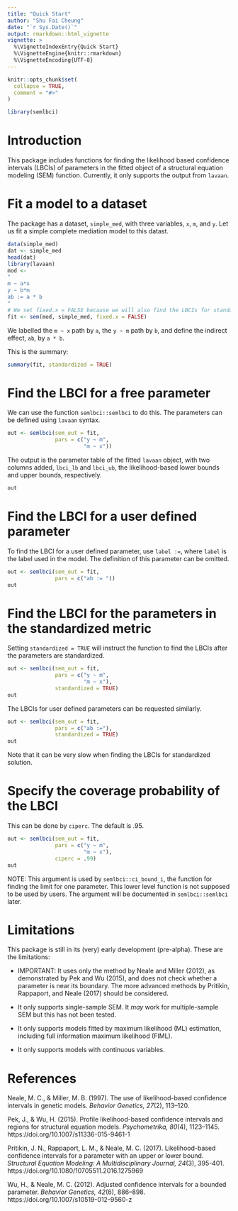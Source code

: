 ```yaml
---
title: "Quick Start"
author: "Shu Fai Cheung"
date: "`r Sys.Date()`"
output: rmarkdown::html_vignette
vignette: >
  %\VignetteIndexEntry{Quick Start}
  %\VignetteEngine{knitr::rmarkdown}
  %\VignetteEncoding{UTF-8}
---
```


```r
knitr::opts_chunk$set(
  collapse = TRUE,
  comment = "#>"
)
```

```r
library(semlbci)
```

# Introduction

This package includes functions for finding the likelihood based confidence intervals (LBCIs) of parameters in the fitted object of a structural equation modeling (SEM) function. Currently, it only supports the output from `lavaan`.

# Fit a model to a dataset

The package has a dataset, `simple_med`, with three variables, `x`, `m`, and `y`. Let us fit a simple complete mediation model to this datast.

```r
data(simple_med)
dat <- simple_med
head(dat)
library(lavaan)
mod <- 
"
m ~ a*x
y ~ b*m
ab := a * b
"
# We set fixed.x = FALSE because we will also find the LBCIs for standardized solution
fit <- sem(mod, simple_med, fixed.x = FALSE)
```

We labelled the `m ~ x` path by `a`, the `y ~ m` path by `b`, and define the indirect effect, `ab`, by `a * b`.

This is the summary:

```r
summary(fit, standardized = TRUE)
```

# Find the LBCI for a free parameter

We can use the function `semlbci::semlbci` to do this. The parameters can be defined using `lavaan` syntax.

```r
out <- semlbci(sem_out = fit,
               pars = c("y ~ m",
                        "m ~ x"))
```

The output is the parameter table of the fitted `lavaan` object, with two columns added, `lbci_lb` and `lbci_ub`, the likelihood-based lower bounds and upper bounds, respectively.

```r
out
```

# Find the LBCI for a user defined parameter

To find the LBCI for a user defined parameter, use `label :=`, where `label` is the label used in the model. The definition of this parameter can be omitted.

```r
out <- semlbci(sem_out = fit,
               pars = c("ab := "))
out
```

# Find the LBCI for the parameters in the standardized metric

Setting `standardized = TRUE` will instruct the function to find the LBCIs after the parameters are standardized.

```r
out <- semlbci(sem_out = fit,
               pars = c("y ~ m",
                        "m ~ x"),
               standardized = TRUE)
out
```

The LBCIs for user defined parameters can be requested similarly.

```r
out <- semlbci(sem_out = fit,
               pars = c("ab :="),
               standardized = TRUE)
out
```

Note that it can be very slow when finding the LBCIs for standardized solution.

# Specify the coverage probability of the LBCI

This can be done by `ciperc`. The default is .95.

```r
out <- semlbci(sem_out = fit,
               pars = c("y ~ m",
                        "m ~ x"),
               ciperc = .99)
out
```

NOTE: This argument is used by `semlbci::ci_bound_i`, the function for finding the limit for one parameter. This lower level function is not supposed to be used by users. The argument will be documented in `semlbci::semlbci` later.

# Limitations

This package is still in its (very) early development (pre-alpha). These are the limitations:

- IMPORTANT: It uses only the method by Neale and Miller (2012), as demonstrated by Pek and Wu (2015), and does not check whether a parameter is near its boundary. The more advanced methods by Pritikin, Rappaport, and Neale (2017) should be considered.

- It only supports single-sample SEM. It *may* work for multiple-sample SEM but this has not been tested.

- It only supports models fitted by maximum likelihood (ML) estimation, including full information maximum likelihood (FIML).

- It only supports models with continuous variables.

# References

Neale, M. C., & Miller, M. B. (1997). The use of likelihood-based confidence intervals in genetic models. *Behavior Genetics, 27*(2), 113–120.

Pek, J., & Wu, H. (2015). Profile likelihood-based confidence intervals and regions for structural equation models. *Psychometrika, 80*(4), 1123–1145. https://doi.org/10.1007/s11336-015-9461-1

Pritikin, J. N., Rappaport, L. M., & Neale, M. C. (2017). Likelihood-based confidence intervals for a parameter with an upper or lower bound. *Structural Equation Modeling: A Multidisciplinary Journal, 24*(3), 395-401. https://doi.org/10.1080/10705511.2016.1275969

Wu, H., & Neale, M. C. (2012). Adjusted confidence intervals for a bounded parameter. *Behavior Genetics, 42*(6), 886–898. https://doi.org/10.1007/s10519-012-9560-z

